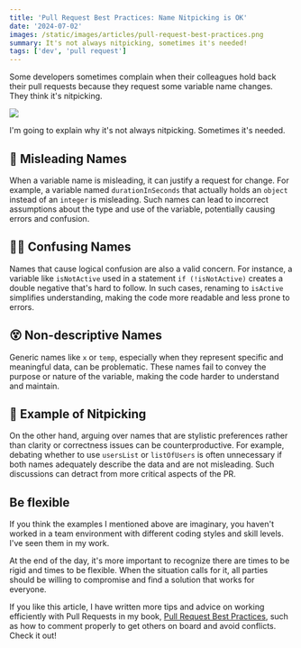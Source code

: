 ```yaml
---
title: 'Pull Request Best Practices: Name Nitpicking is OK'
date: '2024-07-02'
images: /static/images/articles/pull-request-best-practices.png
summary: It's not always nitpicking, sometimes it's needed!
tags: ['dev', 'pull request']
---
```


Some developers sometimes complain when their colleagues hold back their pull requests because they request some variable name changes. They think it's nitpicking.

![](/static/images/articles/nitpicking.png.webp)

I'm going to explain why it's not always nitpicking. Sometimes it's needed.

## 🙅 Misleading Names

When a variable name is misleading, it can justify a request for change. For example, a variable named `durationInSeconds` that actually holds an `object` instead of an `integer` is misleading. Such names can lead to incorrect assumptions about the type and use of the variable, potentially causing errors and confusion.

## 😵‍💫 Confusing Names

Names that cause logical confusion are also a valid concern. For instance, a variable like `isNotActive` used in a statement `if (!isNotActive)` creates a double negative that's hard to follow. In such cases, renaming to `isActive` simplifies understanding, making the code more readable and less prone to errors.

## 😵 Non-descriptive Names

Generic names like `x` or `temp`, especially when they represent specific and meaningful data, can be problematic. These names fail to convey the purpose or nature of the variable, making the code harder to understand and maintain.

## 😤 Example of Nitpicking

On the other hand, arguing over names that are stylistic preferences rather than clarity or correctness issues can be counterproductive. For example, debating whether to use `usersList` or `listOfUsers` is often unnecessary if both names adequately describe the data and are not misleading. Such discussions can detract from more critical aspects of the PR.

## Be flexible

If you think the examples I mentioned above are imaginary, you haven't worked in a team environment with different coding styles and skill levels. I've seen them in my work.

At the end of the day, it's more important to recognize there are times to be rigid and times to be flexible. When the situation calls for it, all parties should be willing to compromise and find a solution that works for everyone.

If you like this article, I have written more tips and advice on working efficiently with Pull Requests in my book, [Pull Request Best Practices](https://pr.nico.fyi), such as how to comment properly to get others on board and avoid conflicts. Check it out!
